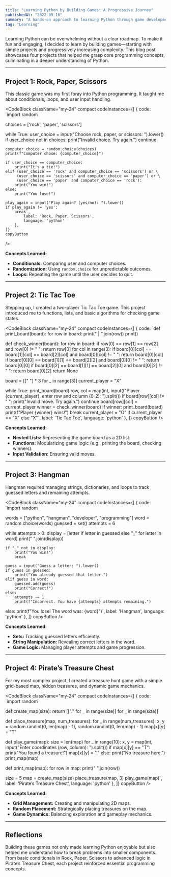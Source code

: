 ```yaml
---
title: "Learning Python by Building Games: A Progressive Journey"
publishedAt: "2022-09-16"
summary: "A hands-on approach to learning Python through game development, starting with simple projects and scaling up to more complex challenges."
tag: "Learning"
---
```


Learning Python can be overwhelming without a clear roadmap. To make it fun and engaging, I decided to learn by building games—starting with simple projects and progressively increasing complexity. This blog post showcases four projects that helped me grasp core programming concepts, culminating in a deeper understanding of Python.

---

## Project 1: Rock, Paper, Scissors

This classic game was my first foray into Python programming. It taught me about conditionals, loops, and user input handling.

<CodeBlock className="my-24"
    compact
    codeInstances={[
        {
            code: `import random

choices = ['rock', 'paper', 'scissors']

while True:
    user_choice = input("Choose rock, paper, or scissors: ").lower()
    if user_choice not in choices:
        print("Invalid choice. Try again.")
        continue

    computer_choice = random.choice(choices)
    print(f"Computer chose: {computer_choice}")

    if user_choice == computer_choice:
        print("It's a tie!")
    elif (user_choice == 'rock' and computer_choice == 'scissors') or \
         (user_choice == 'scissors' and computer_choice == 'paper') or \
         (user_choice == 'paper' and computer_choice == 'rock'):
        print("You win!")
    else:
        print("You lose!")

    play_again = input("Play again? (yes/no): ").lower()
    if play_again != 'yes':
        break`,
            label: 'Rock, Paper, Scissors',
            language: 'python'
        },
    ]}
    copyButton
/>

**Concepts Learned:**
- **Conditionals:** Comparing user and computer choices.
- **Randomization:** Using `random.choice` for unpredictable outcomes.
- **Loops:** Repeating the game until the user decides to quit.

---

## Project 2: Tic Tac Toe

Stepping up, I created a two-player Tic Tac Toe game. This project introduced me to functions, lists, and basic algorithms for checking game states.

<CodeBlock className="my-24"
    compact
    codeInstances={[
        {
            code: `def print_board(board):
    for row in board:
        print(" | ".join(row))
    print()

def check_winner(board):
    for row in board:
        if row[0] == row[1] == row[2] and row[0] != " ":
            return row[0]
    for col in range(3):
        if board[0][col] == board[1][col] == board[2][col] and board[0][col] != " ":
            return board[0][col]
    if board[0][0] == board[1][1] == board[2][2] and board[0][0] != " ":
        return board[0][0]
    if board[0][2] == board[1][1] == board[2][0] and board[0][2] != " ":
        return board[0][2]
    return None

board = [[" "] * 3 for _ in range(3)]
current_player = "X"

while True:
    print_board(board)
    row, col = map(int, input(f"Player {current_player}, enter row and column (0-2): ").split())
    if board[row][col] != " ":
        print("Invalid move. Try again.")
        continue
    board[row][col] = current_player
    winner = check_winner(board)
    if winner:
        print_board(board)
        print(f"Player {winner} wins!")
        break
    current_player = "O" if current_player == "X" else "X"`,
            label: 'Tic Tac Toe',
            language: 'python'
        },
    ]}
    copyButton
/>

**Concepts Learned:**
- **Nested Lists:** Representing the game board as a 2D list.
- **Functions:** Modularizing game logic (e.g., printing the board, checking winners).
- **Input Validation:** Ensuring valid moves.

---

## Project 3: Hangman

Hangman required managing strings, dictionaries, and loops to track guessed letters and remaining attempts.

<CodeBlock className="my-24"
    compact
    codeInstances={[
        {
            code: `import random

words = ["python", "hangman", "developer", "programming"]
word = random.choice(words)
guessed = set()
attempts = 6

while attempts > 0:
    display = [letter if letter in guessed else "_" for letter in word]
    print(" ".join(display))

    if "_" not in display:
        print("You win!")
        break

    guess = input("Guess a letter: ").lower()
    if guess in guessed:
        print("You already guessed that letter.")
    elif guess in word:
        guessed.add(guess)
        print("Correct!")
    else:
        attempts -= 1
        print(f"Incorrect. You have {attempts} attempts remaining.")
else:
    print(f"You lose! The word was: {word}")`,
            label: 'Hangman',
            language: 'python'
        },
    ]}
    copyButton
/>

**Concepts Learned:**
- **Sets:** Tracking guessed letters efficiently.
- **String Manipulation:** Revealing correct letters in the word.
- **Game Logic:** Managing player attempts and game progression.

---

## Project 4: Pirate’s Treasure Chest

For my most complex project, I created a treasure hunt game with a simple grid-based map, hidden treasures, and dynamic game mechanics.

<CodeBlock className="my-24"
    compact
    codeInstances={[
        {
            code: `import random

def create_map(size):
    return [["." for _ in range(size)] for _ in range(size)]

def place_treasure(map, num_treasures):
    for _ in range(num_treasures):
        x, y = random.randint(0, len(map) - 1), random.randint(0, len(map) - 1)
        map[x][y] = "T"

def play_game(map):
    size = len(map)
    for _ in range(10):
        x, y = map(int, input("Enter coordinates (row, column): ").split())
        if map[x][y] == "T":
            print("You found a treasure!")
            map[x][y] = "."
        else:
            print("No treasure here.")
        print_map(map)

def print_map(map):
    for row in map:
        print(" ".join(row))

size = 5
map = create_map(size)
place_treasure(map, 3)
play_game(map)`,
            label: 'Pirate’s Treasure Chest',
            language: 'python'
        },
    ]}
    copyButton
/>

**Concepts Learned:**
- **Grid Management:** Creating and manipulating 2D maps.
- **Random Placement:** Strategically placing treasures on the map.
- **Game Dynamics:** Balancing exploration and gameplay mechanics.

---

## Reflections

Building these games not only made learning Python enjoyable but also helped me understand how to break problems into smaller components. From basic conditionals in Rock, Paper, Scissors to advanced logic in Pirate’s Treasure Chest, each project reinforced essential programming concepts.